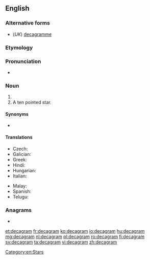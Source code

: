 ==English==

===Alternative forms===
* (''UK'') [[decagramme]]

===Etymology===
{{affix|en|deca-|gram}}

===Pronunciation===
* {{a|UK}} {{IPA|/ˈdɛkəɡræm/|lang=en}}

===Noun===
{{en-noun}}

# {{SI-unit|deca|gram|mass|lang=en}}
# A ten pointed star.

====Synonyms====
* {{l|en|dag}}

====Translations====
{{trans-top|ten grams}}
* Czech: {{t+|cs|dekagram}}
* Galician: {{t|gl|decagramo|m}}
* Greek: {{t|el|dekagramma}}
* Hindi: {{t|hi|दशग्राम|m|tr=daśgrām|sc=Deva}}
* Hungarian: {{t+|hu|dekagramm}}
* Italian: {{t+|it|decagrammo|m}}
{{trans-mid}}
* Malay: {{t|ms|dekagram}}
* Spanish: {{t+|es|decagramo|m}}
* Telugu: {{t|te|డెకాగ్రాము}}
{{trans-bottom}}

===Anagrams===
* {{l|en|card game}}

[[Category:en:Stars]]

[[et:decagram]]
[[fr:decagram]]
[[ko:decagram]]
[[io:decagram]]
[[hu:decagram]]
[[mg:decagram]]
[[nl:decagram]]
[[pl:decagram]]
[[ro:decagram]]
[[fi:decagram]]
[[sv:decagram]]
[[ta:decagram]]
[[vi:decagram]]
[[zh:decagram]]